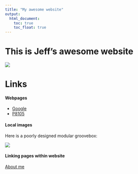 ```yaml
---
title: "My awesome website"
output: 
  html_document:
    toc: true
    toc_float: true
---
```


# This is Jeff's awesome website

![](https://media.giphy.com/media/drXGoW1iudhKw/giphy.gif)

# Links

#### Webpages

* [Google](https://google.com)
* [P8105](https://www.p8105.com)

#### Local images

Here is a poorly designed modular groovebox:

![](images/modular.png)

#### Linking pages within website

[About me](about.html)